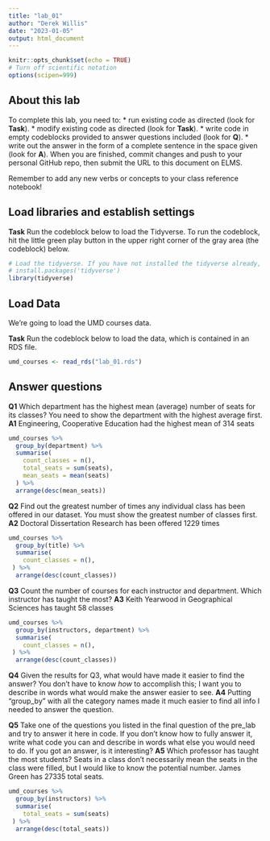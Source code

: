 ```yaml
---
title: "lab_01"
author: "Derek Willis"
date: "2023-01-05"
output: html_document
---
```


```r
knitr::opts_chunk$set(echo = TRUE)
# Turn off scientific notation
options(scipen=999)
```

## About this lab

To complete this lab, you need to: \* run existing code as directed (look for **Task**). \* modify existing code as directed (look for **Task**). \* write code in empty codeblocks provided to answer questions included (look for **Q**). \* write out the answer in the form of a complete sentence in the space given (look for **A**). When you are finished, commit changes and push to your personal GitHub repo, then submit the URL to this document on ELMS.

Remember to add any new verbs or concepts to your class reference notebook!

## Load libraries and establish settings

**Task** Run the codeblock below to load the Tidyverse. To run the codeblock, hit the little green play button in the upper right corner of the gray area (the codeblock) below.

```r
# Load the tidyverse. If you have not installed the tidyverse already, remove the # from the next line and run it first.  
# install.packages('tidyverse')
library(tidyverse)
```

## Load Data

We're going to load the UMD courses data.

**Task** Run the codeblock below to load the data, which is contained in an RDS file.

```r
umd_courses <- read_rds("lab_01.rds")
```

## Answer questions

**Q1** Which department has the highest mean (average) number of seats for its classes? You need to show the department with the highest average first.
**A1** 
Engineering, Cooperative Education had the highest mean of 314 seats
```r
umd_courses %>%
  group_by(department) %>%
  summarise(
    count_classes = n(),
    total_seats = sum(seats),
    mean_seats = mean(seats)
  ) %>%
  arrange(desc(mean_seats))
```

**Q2** Find out the greatest number of times any individual class has been offered in our dataset. You must show the greatest number of classes first.
**A2** Doctoral Dissertation Research has been offered 1229 times

```r
umd_courses %>%
  group_by(title) %>%
  summarise(
    count_classes = n(),
 ) %>%
  arrange(desc(count_classes))
```

**Q3** Count the number of courses for each instructor and department. Which instructor has taught the most? 
**A3** Keith Yearwood in Geographical Sciences has taught 58 classes

```r
umd_courses %>%
  group_by(instructors, department) %>%
  summarise(
    count_classes = n(),
 ) %>%
  arrange(desc(count_classes))
```

**Q4** Given the results for Q3, what would have made it easier to find the answer? You don't have to know _how_ to accomplish this; I want you to describe in words what would make the answer easier to see.
**A4** Putting "group_by" with all the category names made it much easier to find all info I needed to answer the question. 

**Q5** Take one of the questions you listed in the final question of the pre_lab and try to answer it here in code. If you don't know how to fully answer it, write what code you can and describe in words what else you would need to do. If you got an answer, is it interesting?
**A5** Which professor has taught the most students? Seats in a class don't necessarily mean the seats in the class were filled, but I would like to know the potential number. James Green has 27335 total seats.

```r
umd_courses %>%
  group_by(instructors) %>%
  summarise(
    total_seats = sum(seats)
 ) %>%
  arrange(desc(total_seats))
```
